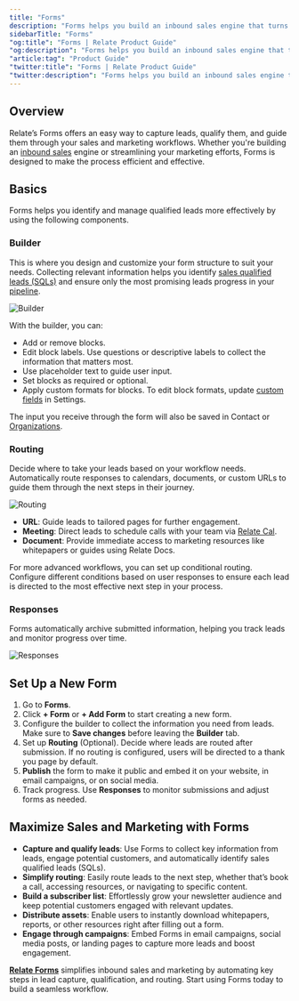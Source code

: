 ```yaml
---
title: "Forms"
description: "Forms helps you build an inbound sales engine that turns leads into results."
sidebarTitle: "Forms"
"og:title": "Forms | Relate Product Guide"
"og:description": "Forms helps you build an inbound sales engine that turns leads into results."
"article:tag": "Product Guide"
"twitter:title": "Forms | Relate Product Guide"
"twitter:description": "Forms helps you build an inbound sales engine that turns leads into results."
---
```



## Overview

Relate’s Forms offers an easy way to capture leads, qualify them, and guide them through your sales and marketing workflows. Whether you're building an [inbound sales](https://www.relate.so/docs/wiki/Inbound-Sales) engine or streamlining your marketing efforts, Forms is designed to make the process efficient and effective.

## Basics

Forms helps you identify and manage qualified leads more effectively by using the following components.

### Builder

This is where you design and customize your form structure to suit your needs. Collecting relevant information helps you identify [sales qualified leads (SQLs)](https://www.relate.so/docs/wiki/sql#sales-qualified-lead-sql) and ensure only the most promising leads progress in your [pipeline](https://www.relate.so/docs/features/pipelines). 

![Builder](/images/features/forms1.png)

With the builder, you can:

- Add or remove blocks.
- Edit block labels. Use questions or descriptive labels to collect the information that matters most.
- Use placeholder text to guide user input.
- Set blocks as required or optional.
- Apply custom formats for blocks. To edit block formats, update [custom fields](https://www.relate.so/docs/features/custom-fields) in Settings.

<Note> The input you receive through the form will also be saved in Contact or [Organizations](https://www.relate.so/docs/features/organizations).</Note>


### Routing

Decide where to take your leads based on your workflow needs. Automatically route responses to calendars, documents, or custom URLs to guide them through the next steps in their journey.

![Routing](/images/features/forms2.png)

- **URL**: Guide leads to tailored pages for further engagement.
- **Meeting**: Direct leads to schedule calls with your team via [Relate Cal](https://www.relate.so/docs/features/calendar).
- **Document**: Provide immediate access to marketing resources like whitepapers or guides using Relate Docs.

For more advanced workflows, you can set up conditional routing. Configure different conditions based on user responses to ensure each lead is directed to the most effective next step in your process.

### Responses

Forms automatically archive submitted information, helping you track leads and monitor progress over time.

![Responses](/images/features/forms3.png)

## Set Up a New Form

1. Go to **Forms**.
2. Click **\+ Form** or **\+ Add Form** to start creating a new form.
3. Configure the builder to collect the information you need from leads.
  <Warning> Make sure to **Save changes** before leaving the **Builder** tab.</Warning>
4. Set up **Routing** (Optional). Decide where leads are routed after submission.
  <Note> If no routing is configured, users will be directed to a thank you page by default.</Note>
5. **Publish** the form to make it public and embed it on your website, in email campaigns, or on social media.
6. Track progress. Use **Responses** to monitor submissions and adjust forms as needed.

## Maximize Sales and Marketing with Forms
- **Capture and qualify leads**: Use Forms to collect key information from leads, engage potential customers, and automatically identify sales qualified leads (SQLs).
- **Simplify routing**: Easily route leads to the next step, whether that’s book a call, accessing resources, or navigating to specific content.
- **Build a subscriber list**: Effortlessly grow your newsletter audience and keep potential customers engaged with relevant updates.
- **Distribute assets**: Enable users to instantly download whitepapers, reports, or other resources right after filling out a form.
- **Engage through campaigns**: Embed Forms in email campaigns, social media posts, or landing pages to capture more leads and boost engagement.

[**Relate Forms**](https://www.relate.so/forms/lwn1jxmlvpsflw8k) simplifies inbound sales and marketing by automating key steps in lead capture, qualification, and routing. Start using Forms today to build a seamless workflow.